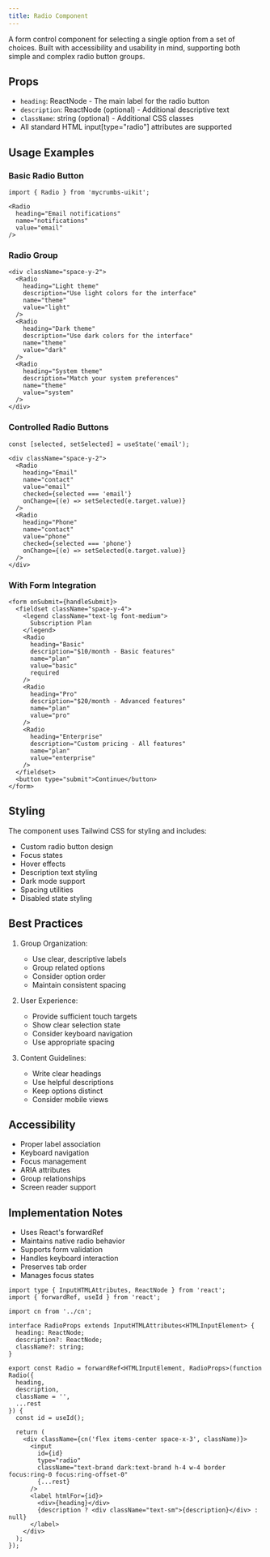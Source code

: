 ```yaml
---
title: Radio Component
---
```


A form control component for selecting a single option from a set of choices. Built with accessibility and usability in mind, supporting both simple and complex radio button groups.

## Props

- `heading`: ReactNode - The main label for the radio button
- `description`: ReactNode (optional) - Additional descriptive text
- `className`: string (optional) - Additional CSS classes
- All standard HTML input[type="radio"] attributes are supported

## Usage Examples

### Basic Radio Button
```tsx
import { Radio } from 'mycrumbs-uikit';

<Radio
  heading="Email notifications"
  name="notifications"
  value="email"
/>
```

### Radio Group
```tsx
<div className="space-y-2">
  <Radio
    heading="Light theme"
    description="Use light colors for the interface"
    name="theme"
    value="light"
  />
  <Radio
    heading="Dark theme"
    description="Use dark colors for the interface"
    name="theme"
    value="dark"
  />
  <Radio
    heading="System theme"
    description="Match your system preferences"
    name="theme"
    value="system"
  />
</div>
```

### Controlled Radio Buttons
```tsx
const [selected, setSelected] = useState('email');

<div className="space-y-2">
  <Radio
    heading="Email"
    name="contact"
    value="email"
    checked={selected === 'email'}
    onChange={(e) => setSelected(e.target.value)}
  />
  <Radio
    heading="Phone"
    name="contact"
    value="phone"
    checked={selected === 'phone'}
    onChange={(e) => setSelected(e.target.value)}
  />
</div>
```

### With Form Integration
```tsx
<form onSubmit={handleSubmit}>
  <fieldset className="space-y-4">
    <legend className="text-lg font-medium">
      Subscription Plan
    </legend>
    <Radio
      heading="Basic"
      description="$10/month - Basic features"
      name="plan"
      value="basic"
      required
    />
    <Radio
      heading="Pro"
      description="$20/month - Advanced features"
      name="plan"
      value="pro"
    />
    <Radio
      heading="Enterprise"
      description="Custom pricing - All features"
      name="plan"
      value="enterprise"
    />
  </fieldset>
  <button type="submit">Continue</button>
</form>
```

## Styling

The component uses Tailwind CSS for styling and includes:
- Custom radio button design
- Focus states
- Hover effects
- Description text styling
- Dark mode support
- Spacing utilities
- Disabled state styling

## Best Practices

1. Group Organization:
   - Use clear, descriptive labels
   - Group related options
   - Consider option order
   - Maintain consistent spacing

2. User Experience:
   - Provide sufficient touch targets
   - Show clear selection state
   - Consider keyboard navigation
   - Use appropriate spacing

3. Content Guidelines:
   - Write clear headings
   - Use helpful descriptions
   - Keep options distinct
   - Consider mobile views

## Accessibility

- Proper label association
- Keyboard navigation
- Focus management
- ARIA attributes
- Group relationships
- Screen reader support

## Implementation Notes

- Uses React's forwardRef
- Maintains native radio behavior
- Supports form validation
- Handles keyboard interaction
- Preserves tab order
- Manages focus states



```tsx
import type { InputHTMLAttributes, ReactNode } from 'react';
import { forwardRef, useId } from 'react';

import cn from '../cn';

interface RadioProps extends InputHTMLAttributes<HTMLInputElement> {
  heading: ReactNode;
  description?: ReactNode;
  className?: string;
}

export const Radio = forwardRef<HTMLInputElement, RadioProps>(function Radio({
  heading,
  description,
  className = '',
  ...rest
}) {
  const id = useId();

  return (
    <div className={cn('flex items-center space-x-3', className)}>
      <input
        id={id}
        type="radio"
        className="text-brand dark:text-brand h-4 w-4 border focus:ring-0 focus:ring-offset-0"
        {...rest}
      />
      <label htmlFor={id}>
        <div>{heading}</div>
        {description ? <div className="text-sm">{description}</div> : null}
      </label>
    </div>
  );
});

```